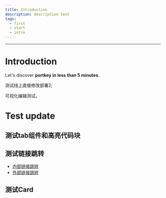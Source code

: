 ```yaml
---
title: Introduction
description: description text
tags:
  - first
  - start
  - intro
---
```


***

# Introduction

Let's discover **portkey in less than 5 minutes**.

测试线上直接修改部署2;

可视化编辑测试。

# Test update

## 测试tab组件和高亮代码块

<Tabs>
  <TabItem value="js" label="JSX" />

  <TabItem value="py" label="Python" />

  <TabItem value="java" label="Java" />
</Tabs>

## 测试链接跳转

* [内部链接跳转](/docs/coreSDK/ "")
* [外部链接跳转](https://docusaurus.io/docs "")

## 测试Card
